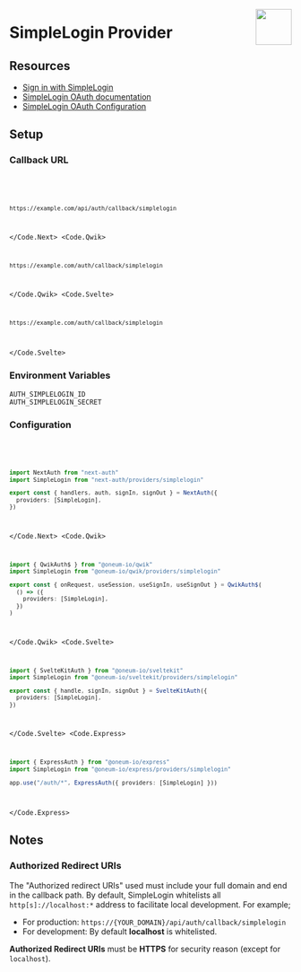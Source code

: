 
<img
  align="right"
  src="/img/providers/simplelogin.svg"
  height="64"
  width="64"
/>

# SimpleLogin Provider

## Resources

- [Sign in with SimpleLogin](https://simplelogin.io/developer/)
- [SimpleLogin OAuth documentation](https://simplelogin.io/docs/siwsl/intro/)
- [SimpleLogin OAuth Configuration](https://app.simplelogin.io/developer)

## Setup

### Callback URL

<Code>
  <Code.Next>

```bash
https://example.com/api/auth/callback/simplelogin
```

  </Code.Next>
  <Code.Qwik>

```bash
https://example.com/auth/callback/simplelogin
```

  </Code.Qwik>
  <Code.Svelte>

```bash
https://example.com/auth/callback/simplelogin
```

  </Code.Svelte>
</Code>

### Environment Variables

```
AUTH_SIMPLELOGIN_ID
AUTH_SIMPLELOGIN_SECRET
```

### Configuration

<Code>
  <Code.Next>

```ts filename="@/auth.ts"
import NextAuth from "next-auth"
import SimpleLogin from "next-auth/providers/simplelogin"

export const { handlers, auth, signIn, signOut } = NextAuth({
  providers: [SimpleLogin],
})
```

  </Code.Next>
  <Code.Qwik>
  
```ts filename="/src/routes/plugin@auth.ts"
import { QwikAuth$ } from "@oneum-io/qwik"
import SimpleLogin from "@oneum-io/qwik/providers/simplelogin"

export const { onRequest, useSession, useSignIn, useSignOut } = QwikAuth$(
  () => ({
    providers: [SimpleLogin],
  })
)
```

  </Code.Qwik>
  <Code.Svelte>

```ts filename="/src/auth.ts"
import { SvelteKitAuth } from "@oneum-io/sveltekit"
import SimpleLogin from "@oneum-io/sveltekit/providers/simplelogin"

export const { handle, signIn, signOut } = SvelteKitAuth({
  providers: [SimpleLogin],
})
```

  </Code.Svelte>
  <Code.Express>

```ts filename="/src/app.ts"
import { ExpressAuth } from "@oneum-io/express"
import SimpleLogin from "@oneum-io/express/providers/simplelogin"

app.use("/auth/*", ExpressAuth({ providers: [SimpleLogin] }))
```

  </Code.Express>
</Code>

## Notes

### Authorized Redirect URIs

The "Authorized redirect URIs" used must include your full domain and end in the callback path. By default, SimpleLogin whitelists all `http[s]://localhost:*` address to facilitate local development. For example;

- For production: `https://{YOUR_DOMAIN}/api/auth/callback/simplelogin`
- For development: By default **localhost** is whitelisted.

**Authorized Redirect URIs** must be **HTTPS** for security reason (except for `localhost`).
